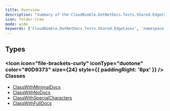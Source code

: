 ```yaml
---
title: Overview
description: "Summary of the CloudNimble.DotNetDocs.Tests.Shared.EdgeCases Namespace"
icon: folder-tree
mode: wide
keywords: ['CloudNimble.DotNetDocs.Tests.Shared.EdgeCases', 'namespace', 'ClassWithMinimalDocs', 'ClassWithNoDocs', 'ClassWithSpecialCharacters', 'ClassWithFullDocs']
---
```


## Types

### <Icon icon="file-brackets-curly" iconType="duotone" color="#0D9373" size={24} style={{ paddingRight: '8px' }} /> Classes

- [ClassWithMinimalDocs](CloudNimble-DotNetDocs-Tests-Shared-EdgeCases.ClassWithMinimalDocs.mdx)
- [ClassWithNoDocs](CloudNimble-DotNetDocs-Tests-Shared-EdgeCases.ClassWithNoDocs.mdx)
- [ClassWithSpecialCharacters](CloudNimble-DotNetDocs-Tests-Shared-EdgeCases.ClassWithSpecialCharacters.mdx)
- [ClassWithFullDocs](CloudNimble-DotNetDocs-Tests-Shared-EdgeCases.ClassWithFullDocs.mdx)

